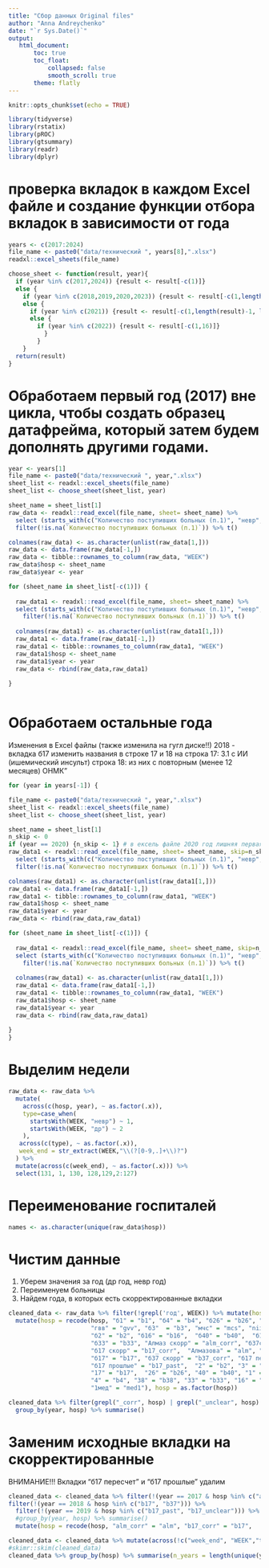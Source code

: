 ```yaml
---
title: "Сбор данных Original files"
author: "Anna Andreychenko"
date: "`r Sys.Date()`"
output: 
   html_document:
       toc: true
       toc_float:
           collapsed: false
           smooth_scroll: true
       theme: flatly
---
```


```r

knitr::opts_chunk$set(echo = TRUE)

library(tidyverse)
library(rstatix)
library(pROC)
library(gtsummary)
library(readr)
library(dplyr)

```

# проверка вкладок в каждом Excel файле и создание функции отбора вкладок в зависимости от года

```r
years <- c(2017:2024)
file_name <- paste0("data/технический ", years[8],".xlsx")
readxl::excel_sheets(file_name)
```
```r
choose_sheet <- function(result, year){
  if (year %in% c(2017,2024)) {result <- result[-c(1)]}
  else { 
    if (year %in% c(2018,2019,2020,2023)) {result <- result[-c(1,length(result))]}
    else {
      if (year %in% c(2021)) {result <- result[-c(1,length(result)-1, length(result))]}
      else {
        if (year %in% c(2022)) {result <- result[-c(1,16)]}
          }
        }
    }
  return(result)
}

```

#  Обработаем первый год (2017) вне цикла, чтобы создать образец датафрейма, который затем будем дополнять другими годами.


```r


year <- years[1]
file_name <- paste0("data/технический ", year,".xlsx")
sheet_list <- readxl::excel_sheets(file_name)
sheet_list <- choose_sheet(sheet_list, year)

sheet_name = sheet_list[1]
raw_data <- readxl::read_excel(file_name, sheet= sheet_name) %>%
  select (starts_with(c("Количество поступивших больных (п.1)", "невр", "др"))) %>% 
  filter(!is.na(`Количество поступивших больных (п.1)`)) %>% t()

colnames(raw_data) <- as.character(unlist(raw_data[1,]))
raw_data <- data.frame(raw_data[-1,])
raw_data <- tibble::rownames_to_column(raw_data, "WEEK")
raw_data$hosp <- sheet_name
raw_data$year <- year

for (sheet_name in sheet_list[-c(1)]) {
  
  raw_data1 <- readxl::read_excel(file_name, sheet= sheet_name) %>%
  select (starts_with(c("Количество поступивших больных (п.1)", "невр", "др"))) %>%
    filter(!is.na(`Количество поступивших больных (п.1)`)) %>% t()
  
  colnames(raw_data1) <- as.character(unlist(raw_data1[1,]))
  raw_data1 <- data.frame(raw_data1[-1,])
  raw_data1 <- tibble::rownames_to_column(raw_data1, "WEEK")
  raw_data1$hosp <- sheet_name
  raw_data1$year <- year
  raw_data <- rbind(raw_data,raw_data1)
  
}



```
# Обработаем остальные года
Изменения в Excel файлы (также изменила на гугл диске!!)
2018 - вкладка б17 изменить названия в строке 17 и 18 на
строка 17: 3.1	с ИИ (ишемический инсульт)
строка 18:	из них с повторным (менее 12 месяцев) ОНМК"



```r


for (year in years[-1]) {

file_name <- paste0("data/технический ", year,".xlsx")
sheet_list <- readxl::excel_sheets(file_name)
sheet_list <- choose_sheet(sheet_list, year)

sheet_name = sheet_list[1]
n_skip <- 0
if (year == 2020) {n_skip <- 1} # в ексель файле 2020 год лишняя первая строка
raw_data1 <- readxl::read_excel(file_name, sheet= sheet_name, skip=n_skip) %>%
  select (starts_with(c("Количество поступивших больных (п.1)", "невр", "др"))) %>% 
  filter(!is.na(`Количество поступивших больных (п.1)`)) %>% t()

colnames(raw_data1) <- as.character(unlist(raw_data1[1,]))
raw_data1 <- data.frame(raw_data1[-1,])
raw_data1 <- tibble::rownames_to_column(raw_data1, "WEEK")
raw_data1$hosp <- sheet_name
raw_data1$year <- year
raw_data <- rbind(raw_data,raw_data1)

for (sheet_name in sheet_list[-c(1)]) {
  
  raw_data1 <- readxl::read_excel(file_name, sheet= sheet_name, skip=n_skip) %>%
  select (starts_with(c("Количество поступивших больных (п.1)", "невр", "др"))) %>%
    filter(!is.na(`Количество поступивших больных (п.1)`)) %>% t()
  
  colnames(raw_data1) <- as.character(unlist(raw_data1[1,]))
  raw_data1 <- data.frame(raw_data1[-1,])
  raw_data1 <- tibble::rownames_to_column(raw_data1, "WEEK")
  raw_data1$hosp <- sheet_name
  raw_data1$year <- year
  raw_data <- rbind(raw_data,raw_data1)
  
}
}


```

# Выделим недели
```r
raw_data <- raw_data %>%  
  mutate(
    across(c(hosp, year), ~ as.factor(.x)),
    type=case_when(
      startsWith(WEEK, "невр") ~ 1,
      startsWith(WEEK, "др") ~ 2
    ),
   across(c(type), ~ as.factor(.x)),
   week_end = str_extract(WEEK,"\\(?[0-9,.]+\\)?")
  ) %>%
  mutate(across(c(week_end), ~ as.factor(.x))) %>%
  select(131, 1, 130, 128,129,2:127)


```

# Переименование госпиталей

```r
names <- as.character(unique(raw_data$hosp))
```

# Чистим данные
1. Уберем значения за год (др год, невр год)
2. Переименуем больницы
3. Найдем года, в которых есть скорректированные вкладки

```r
cleaned_data <- raw_data %>% filter(!grepl('год', WEEK)) %>% mutate(hosp = as.character(hosp)) %>%
  mutate(hosp = recode(hosp, "б1" = "b1", "б4" = "b4", "б26" = "b26", "б38"  = "b38",
                       "гвв" = "gvv", "б3"  = "b3", "мчс" = "mcs", "niisp" = "bsp", 
                       "б2" = "b2", "б16" = "b16",  "б40" = "b40",  "б15" = "b15",
                       "б33" = "b33", "Алмаз скорр" = "alm_corr", "б37скорр" = "b37_corr",
                       "б17 скорр" = "b17_corr",  "Алмазова" = "alm", "б37" = "b37",
                       "б17" = "b17", "б37 скорр" = "b37_corr", "б17 пересчет" = "b17_unclear",
                       "б17 прошлые" = "b17_past",  "2" = "b2", "3" = "b3", "ниисп" = "bsp",
                       "17" = "b17",  "26" = "b26", "40" = "b40", "1" = "b1", "15" = "b15",
                       "4" = "b4", "38" = "b38", "33" = "b33", "16" = "b16",  "37" = "b37",
                       "1мед" = "med1"), hosp = as.factor(hosp))

cleaned_data %>% filter(grepl("_corr", hosp) | grepl("_unclear", hosp) | grepl("_past", hosp)) %>%
  group_by(year, hosp) %>% summarise()

```
 
# Заменим исходные вкладки на скорректированные
ВНИМАНИЕ!!! Вкладки "б17 пересчет" и "б17 прошлые" удалим

```r
cleaned_data <- cleaned_data %>% filter(!(year == 2017 & hosp %in% c("alm", "b17", "b37"))) %>%
filter(!(year == 2018 & hosp %in% c("b17", "b37"))) %>%
  filter(!(year == 2019 & hosp %in% c("b17_past", "b17_unclear"))) %>%
  #group_by(year, hosp) %>% summarise()
  mutate(hosp = recode(hosp, "alm_corr" = "alm", "b17_corr" = "b17",	"b37_corr"="b37"))
```

```r
cleaned_data <- cleaned_data %>% mutate(across(!c("week_end", "WEEK","type","hosp", "year"), ~ as.numeric(.x)))
#skimr::skim(cleaned_data)
cleaned_data %>% group_by(hosp) %>% summarise(n_years = length(unique(year)))
```




